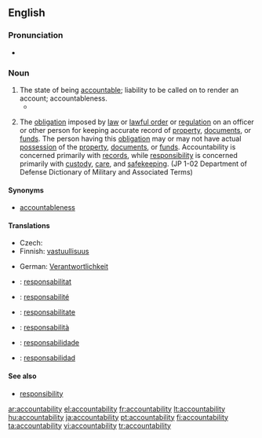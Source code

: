 ==English==

===Pronunciation===
* {{audio|En-ca-accountabilability.ogg|Audio (CA)}}

===Noun===
{{wikipedia}}
{{en-noun|-}}

# The state of being [[accountable]]; liability to be called on to render an account; accountableness.
#* {{quote-book|passage=The United States stands at this time at the pinnacle of world power. It is a solemn moment for the American Democracy. For with primacy in power is also joined an awe-inspiring '''accountability''' to the future.|title=[[S:Sinews of Peace|Sinews of Peace]]|author=Winston Churchill|year=1946}}
# {{military}} The [[obligation]] imposed by [[law]] or [[lawful order]] or [[regulation]] on an officer or other person for keeping accurate record of [[property]], [[documents]], or [[funds]]. The person having this [[obligation]] may or may not have actual [[possession]] of the [[property]], [[documents]], or [[funds]]. Accountability is concerned primarily with [[records]], while [[responsibility]] is concerned primarily with [[custody]], [[care]], and [[safekeeping]]. (JP 1-02 Department of Defense Dictionary of Military and Associated Terms)

====Synonyms====
* [[accountableness]]

====Translations====
{{trans-top|state of being accountable}}
* Czech: {{t|cs|odpovědnost|f}}
* Finnish: [[vastuullisuus]]
{{trans-mid}}
* German: [[Verantwortlichkeit]] {{f}}
{{trans-bottom}}

{{trans-top|(military)}}
{{trans-mid}}
{{trans-bottom}}

{{checktrans-top}}
* {{ttbc|Catalan}}: [[responsabilitat]] {{f}}
* {{ttbc|French}}: [[responsabilité]] {{f}}
* {{ttbc|Interlingua}}: [[responsabilitate]]
{{trans-mid}}
* {{ttbc|Italian}}: [[responsabilità]] {{f}}
* {{ttbc|Portuguese}}: [[responsabilidade]] {{f}}
* {{ttbc|Spanish}}: [[responsabilidad]] {{f}}
{{trans-bottom}}

====See also====
* [[responsibility]]

[[ar:accountability]]
[[el:accountability]]
[[fr:accountability]]
[[lt:accountability]]
[[hu:accountability]]
[[ja:accountability]]
[[pt:accountability]]
[[fi:accountability]]
[[ta:accountability]]
[[vi:accountability]]
[[tr:accountability]]